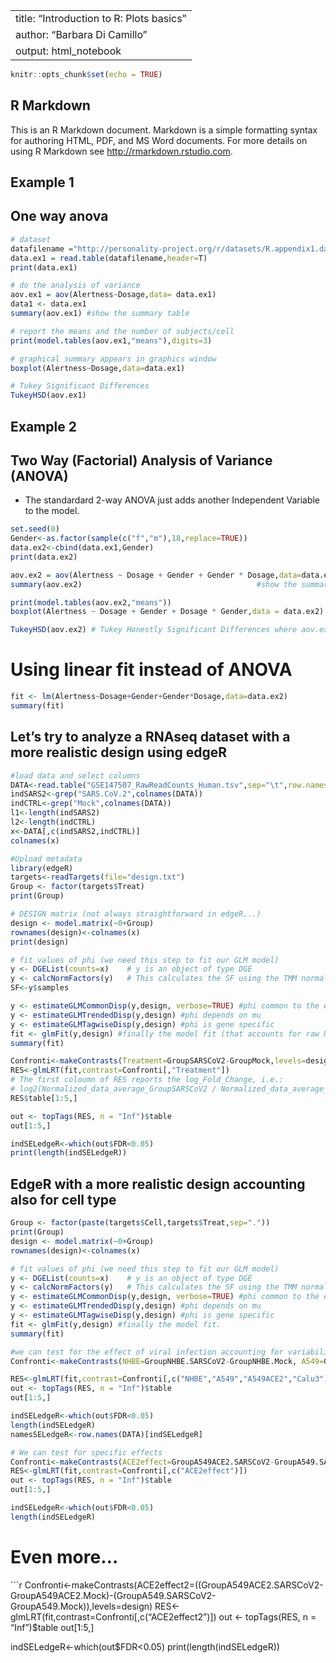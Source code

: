 
---
title: "Introduction to R: Plots basics"
author: "Barbara Di Camillo"
output: html_notebook
---

```r
knitr::opts_chunk$set(echo = TRUE)

```

## R Markdown

This is an R Markdown document. Markdown is a simple formatting syntax for authoring HTML, PDF, and MS Word documents. For more details on using R Markdown see <http://rmarkdown.rstudio.com>.


## Example 1 
## One way anova


```r
# dataset
datafilename ="http://personality-project.org/r/datasets/R.appendix1.data"
data.ex1 = read.table(datafilename,header=T) 
print(data.ex1)
```


```r
# do the analysis of variance
aov.ex1 = aov(Alertness~Dosage,data= data.ex1)
data1 <- data.ex1
summary(aov.ex1) #show the summary table
```


```r
# report the means and the number of subjects/cell
print(model.tables(aov.ex1,"means"),digits=3) 
```


```r
# graphical summary appears in graphics window
boxplot(Alertness~Dosage,data=data.ex1) 
```


```r
# Tukey Significant Differences 
TukeyHSD(aov.ex1) 
```




############################################################

## Example 2 
## Two Way (Factorial) Analysis of Variance (ANOVA) 
* The standardard 2-way ANOVA just adds another Independent Variable to the model. 

############################################################
```r
set.seed(0)
Gender<-as.factor(sample(c("f","m"),18,replace=TRUE))
data.ex2<-cbind(data.ex1,Gender)
print(data.ex2)
```

```r
aov.ex2 = aov(Alertness ~ Dosage + Gender + Gender * Dosage,data=data.ex2)   #do the analysis of variance
summary(aov.ex2)                                       #show the summary table
```

```r
print(model.tables(aov.ex2,"means"))
boxplot(Alertness ~ Dosage + Gender + Dosage * Gender,data = data.ex2) 
```

```r
TukeyHSD(aov.ex2) # Tukey Honestly Significant Differences where aov.ex2 comes from aov()
```

# Using linear fit instead of ANOVA
```r
fit <- lm(Alertness~Dosage+Gender+Gender*Dosage,data=data.ex2)
summary(fit)
```




## Let's try to analyze a RNAseq dataset with a more realistic design using edgeR 

```r
#load data and select columns
DATA<-read.table("GSE147507_RawReadCounts_Human.tsv",sep="\t",row.names=1,header=TRUE)
indSARS2<-grep("SARS.CoV.2",colnames(DATA))
indCTRL<-grep("Mock",colnames(DATA))
l1<-length(indSARS2)
l2<-length(indCTRL)
x<-DATA[,c(indSARS2,indCTRL)]
colnames(x)
```

```r
#Upload metadata
library(edgeR)
targets<-readTargets(file="design.txt")
Group <- factor(targets$Treat)
print(Group)
```


```r
# DESIGN matrix (not always straightforward in edgeR...)
design <- model.matrix(~0+Group) 
rownames(design)<-colnames(x)  
print(design)
```

```r
# fit values of phi (we need this step to fit our GLM model)
y <- DGEList(counts=x)    # y is an object of type DGE
y <- calcNormFactors(y)   # This calculates the SF using the TMM normalization !!!
SF<-y$samples
```


```r
y <- estimateGLMCommonDisp(y,design, verbose=TRUE) #phi common to the entire dataset
y <- estimateGLMTrendedDisp(y,design) #phi depends on mu
y <- estimateGLMTagwiseDisp(y,design) #phi is gene specific
fit <- glmFit(y,design) #finally the model fit (that accounts for raw NB data and scaling factors and seq. depth) 
summary(fit)
```

```r
Confronti<-makeContrasts(Treatment=GroupSARSCoV2-GroupMock,levels=design)
RES<-glmLRT(fit,contrast=Confronti[,"Treatment"])
# The first coloumn of RES reports the log_Fold_Change, i.e.: 
# log2(Normalized_data_average_GroupSARSCoV2 / Normalized_data_average_GroupMock)
RES$table[1:5,]
```



```r
out <- topTags(RES, n = "Inf")$table
out[1:5,]
```


```r
indSELedgeR<-which(out$FDR<0.05)
print(length(indSELedgeR))
```


## EdgeR with a more realistic design accounting also for cell type #########
```r
Group <- factor(paste(targets$Cell,targets$Treat,sep="."))
print(Group)
design <- model.matrix(~0+Group) 
rownames(design)<-colnames(x)  
```

```r
# fit values of phi (we need this step to fit our GLM model)
y <- DGEList(counts=x)    # y is an object of type DGE
y <- calcNormFactors(y)   # This calculates the SF using the TMM normalization !!!
y <- estimateGLMCommonDisp(y,design, verbose=TRUE) #phi common to the entire dataset
y <- estimateGLMTrendedDisp(y,design) #phi depends on mu
y <- estimateGLMTagwiseDisp(y,design) #phi is gene specific
fit <- glmFit(y,design) #finally the model fit. 
summary(fit)
```

```r
#we can test for the effect of viral infection accounting for variability due to different cell type
Confronti<-makeContrasts(NHBE=GroupNHBE.SARSCoV2-GroupNHBE.Mock, A549=GroupA549.SARSCoV2-GroupA549.Mock, A549ACE2=GroupA549ACE2.SARSCoV2-GroupA549ACE2.Mock, Calu3=GroupCalu3.SARSCoV2-GroupCalu3.Mock,levels=design)

RES<-glmLRT(fit,contrast=Confronti[,c("NHBE","A549","A549ACE2","Calu3")])
out <- topTags(RES, n = "Inf")$table
out[1:5,]
```

```r
indSELedgeR<-which(out$FDR<0.05)
length(indSELedgeR)
namesSELedgeR<-row.names(DATA)[indSELedgeR]
```


```r
# We can test for specific effects 
Confronti<-makeContrasts(ACE2effect=GroupA549ACE2.SARSCoV2-GroupA549.SARSCoV2,levels=design)
RES<-glmLRT(fit,contrast=Confronti[,c("ACE2effect")])
out <- topTags(RES, n = "Inf")$table
out[1:5,]
```

```r
indSELedgeR<-which(out$FDR<0.05)
length(indSELedgeR)
```

# Even more... 
```r
Confronti<-makeContrasts(ACE2effect2=((GroupA549ACE2.SARSCoV2-GroupA549ACE2.Mock)-(GroupA549.SARSCoV2-GroupA549.Mock)),levels=design)
RES<-glmLRT(fit,contrast=Confronti[,c("ACE2effect2")])
out <- topTags(RES, n = "Inf")$table
out[1:5,]

indSELedgeR<-which(out$FDR<0.05)
print(length(indSELedgeR))

